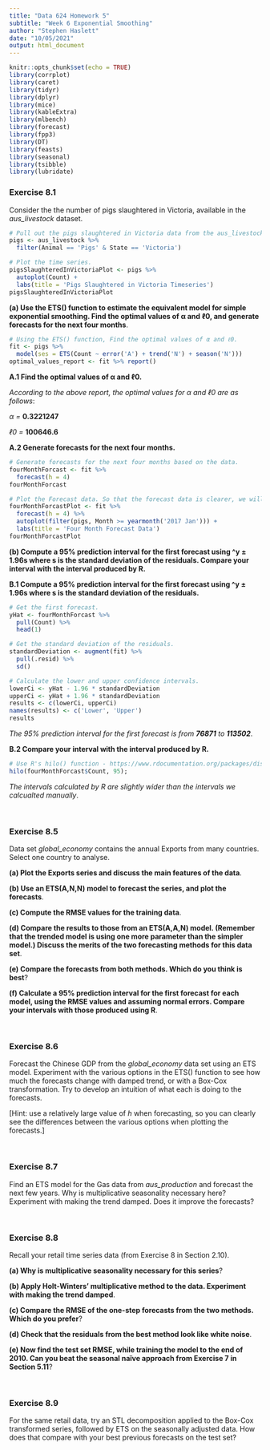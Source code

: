 ```yaml
---
title: "Data 624 Homework 5"
subtitle: "Week 6 Exponential Smoothing"
author: "Stephen Haslett"
date: "10/05/2021"
output: html_document
---
```


```r
knitr::opts_chunk$set(echo = TRUE)
library(corrplot)
library(caret)
library(tidyr)
library(dplyr)
library(mice)
library(kableExtra)
library(mlbench)
library(forecast)
library(fpp3)
library(DT)
library(feasts)
library(seasonal)
library(tsibble)
library(lubridate)
```

### Exercise 8.1
Consider the the number of pigs slaughtered in Victoria, available in the _aus_livestock_ dataset.

```r
# Pull out the pigs slaughtered in Victoria data from the aus_livestock dataset.
pigs <- aus_livestock %>% 
  filter(Animal == 'Pigs' & State == 'Victoria')

# Plot the time series.
pigsSlaughteredInVictoriaPlot <- pigs %>%
  autoplot(Count) +
  labs(title = 'Pigs Slaughtered in Victoria Timeseries')
pigsSlaughteredInVictoriaPlot
```

**(a) Use the ETS() function to estimate the equivalent model for simple exponential smoothing. Find the optimal values of α and ℓ0, and generate forecasts for the next four months**. 

```r
# Using the ETS() function, Find the optimal values of α and ℓ0.
fit <- pigs %>%
  model(ses = ETS(Count ~ error('A') + trend('N') + season('N')))
optimal_values_report <- fit %>% report()
```


**A.1 Find the optimal values of α and ℓ0.**

_According to the above report, the optimal values for α and ℓ0 are as follows_:

 _α =_ **0.3221247**
 
 _ℓ0 =_ **100646.6**


**A.2 Generate forecasts for the next four months.**

```r
# Generate forecasts for the next four months based on the data.
fourMonthForcast <- fit %>%
  forecast(h = 4)
fourMonthForcast

# Plot the Forecast data. So that the forecast data is clearer, we will apply it to data from January 2017 onwards. 
fourMonthForcastPlot <- fit %>%
  forecast(h = 4) %>%
  autoplot(filter(pigs, Month >= yearmonth('2017 Jan'))) +
  labs(title = 'Four Month Forecast Data')
fourMonthForcastPlot
```


**(b) Compute a 95% prediction interval for the first forecast using ^y ± 1.96s where s is the standard deviation of the residuals. Compare your interval with the interval produced by R.**

**B.1 Compute a 95% prediction interval for the first forecast using ^y ± 1.96s where s is the standard deviation of the residuals.**

```r
# Get the first forecast.
yHat <- fourMonthForcast %>%
  pull(Count) %>%
  head(1)

# Get the standard deviation of the residuals.
standardDeviation <- augment(fit) %>%
  pull(.resid) %>%
  sd()

# Calculate the lower and upper confidence intervals. 
lowerCi <- yHat - 1.96 * standardDeviation
upperCi <- yHat + 1.96 * standardDeviation
results <- c(lowerCi, upperCi)
names(results) <- c('Lower', 'Upper')
results
```

_The 95% prediction interval for the first forecast is from **76871** to **113502**_.


**B.2 Compare your interval with the interval produced by R.**

```r
# Use R's hilo() function - https://www.rdocumentation.org/packages/distributional/versions/0.2.2/topics/hilo for the comparison.
hilo(fourMonthForcast$Count, 95);
```

_The intervals calculated by R are slightly wider than the intervals we calcualted manually_. 

\ 

### Exercise 8.5
Data set _global_economy_ contains the annual Exports from many countries. Select one country to analyse.

**(a) Plot the Exports series and discuss the main features of the data**.


**(b) Use an ETS(A,N,N) model to forecast the series, and plot the forecasts**.


**(c) Compute the RMSE values for the training data**.


**(d) Compare the results to those from an ETS(A,A,N) model. (Remember that the trended model is using one more parameter than the simpler model.) Discuss the merits of the two forecasting methods for this data set**.


**(e) Compare the forecasts from both methods. Which do you think is best**?


**(f) Calculate a 95% prediction interval for the first forecast for each model, using the RMSE values and assuming normal errors. Compare your intervals with those produced using R**.

\ 

### Exercise 8.6
Forecast the Chinese GDP from the _global_economy_ data set using an ETS model. Experiment with the various options in the ETS() function to see how much the forecasts change with damped trend, or with a Box-Cox transformation. Try to develop an intuition of what each is doing to the forecasts.

[Hint: use a relatively large value of _h_ when forecasting, so you can clearly see the differences between the various options when plotting the forecasts.]

\ 

### Exercise 8.7
Find an ETS model for the Gas data from _aus_production_ and forecast the next few years. Why is multiplicative seasonality necessary here? Experiment with making the trend damped. Does it improve the forecasts?

\ 

### Exercise 8.8
Recall your retail time series data (from Exercise 8 in Section 2.10).

**(a) Why is multiplicative seasonality necessary for this series**?

**(b) Apply Holt-Winters’ multiplicative method to the data. Experiment with making the trend damped**.

**(c) Compare the RMSE of the one-step forecasts from the two methods. Which do you prefer**?

**(d) Check that the residuals from the best method look like white noise**.

**(e) Now find the test set RMSE, while training the model to the end of 2010. Can you beat the seasonal naïve approach from Exercise 7 in Section 5.11**?

\ 

### Exercise 8.9
For the same retail data, try an STL decomposition applied to the Box-Cox transformed series, followed by ETS on the seasonally adjusted data. How does that compare with your best previous forecasts on the test set?